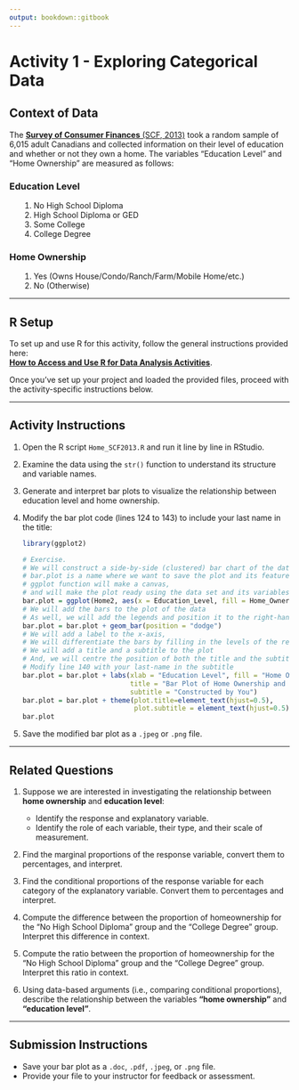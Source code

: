 ```yaml
---
output: bookdown::gitbook
---
```

# Activity 1 - Exploring Categorical Data

## Context of Data

The [**Survey of Consumer Finances** (SCF, 2013)](https://www23.statcan.gc.ca/imdb/p2SV.pl?Function=getSurvey&SDDS=3502) took a random sample of 6,015 adult Canadians and collected information on their level of education and whether or not they own a home. The variables "Education Level" and "Home Ownership" are measured as follows:

### Education Level
<ol style="margin-left: 20px;">
  <li>No High School Diploma</li>
  <li>High School Diploma or GED</li>
  <li>Some College</li>
  <li>College Degree</li>
</ol>

### Home Ownership
<ol style="margin-left: 20px;">
  <li>Yes (Owns House/Condo/Ranch/Farm/Mobile Home/etc.)</li>
  <li>No (Otherwise)</li>
</ol>

---

## R Setup

To set up and use R for this activity, follow the general instructions provided here:  
[**How to Access and Use R for Data Analysis Activities**](#how-to-set-up-r-for-data-analysis-activities).

Once you’ve set up your project and loaded the provided files, proceed with the activity-specific instructions below.

---

## Activity Instructions

1. Open the R script `Home_SCF2013.R` and run it line by line in RStudio.
2. Examine the data using the `str()` function to understand its structure and variable names.
3. Generate and interpret bar plots to visualize the relationship between education level and home ownership.
4. Modify the bar plot code (lines 124 to 143) to include your last name in the title:
   ```r
   library(ggplot2)
   
   # Exercise.
   # We will construct a side-by-side (clustered) bar chart of the data
   # bar.plot is a name where we want to save the plot and its features
   # ggplot function will make a canvas, 
   # and will make the plot ready using the data set and its variables of interest
   bar.plot = ggplot(Home2, aes(x = Education_Level, fill = Home_Ownership))
   # We will add the bars to the plot of the data
   # As well, we will add the legends and position it to the right-hand side
   bar.plot = bar.plot + geom_bar(position = "dodge")
   # We will add a label to the x-axis, 
   # We will differentiate the bars by filling in the levels of the response variable
   # We will add a title and a subtitle to the plot
   # And, we will centre the position of both the title and the subtitle
   # Modify line 140 with your last-name in the subtitle
   bar.plot = bar.plot + labs(xlab = "Education Level", fill = "Home Ownership",
                              title = "Bar Plot of Home Ownership and Education Level", 
                              subtitle = "Constructed by You")
   bar.plot = bar.plot + theme(plot.title=element_text(hjust=0.5), 
                               plot.subtitle = element_text(hjust=0.5))
   bar.plot
 
   ```
5. Save the modified bar plot as a `.jpeg` or `.png` file.
 
---

## Related Questions

1. Suppose we are interested in investigating the relationship between **home ownership** and **education level**:
   - Identify the response and explanatory variable.
   - Identify the role of each variable, their type, and their scale of measurement.

2. Find the marginal proportions of the response variable, convert them to percentages, and interpret.

3. Find the conditional proportions of the response variable for each category of the explanatory variable. Convert them to percentages and interpret.

4. Compute the difference between the proportion of homeownership for the "No High School Diploma" group and the "College Degree" group. Interpret this difference in context.

5. Compute the ratio between the proportion of homeownership for the "No High School Diploma" group and the "College Degree" group. Interpret this ratio in context.

6. Using data-based arguments (i.e., comparing conditional proportions), describe the relationship between the variables **"home ownership"** and **"education level"**.

---

## Submission Instructions

- Save your bar plot as a `.doc`, `.pdf`, `.jpeg`, or `.png` file.
- Provide your file to your instructor for feedback or assessment. 
